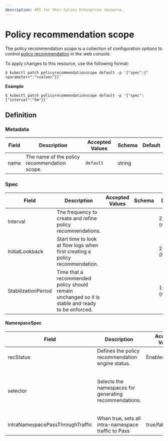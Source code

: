 ```yaml
---
description: API for this Calico Enterprise resource.
---
```


# Policy recommendation scope








The policy recommendation scope is a collection of configuration options to control [policy recommendation](../../network-policy/recommendations/policy-recommendations.mdx) in the web console.

To apply changes to this resource, use the following format:

```
$ kubectl patch policyrecommendationscope default -p '{"spec":{"<parameter>":"<value>"}}'
```
**Example**

`$ kubectl patch policyrecommendationscope default -p '{"spec":{"interval":"5m"}}'`

## Definition

### 

### Metadata

| Field            | Description                                                  | Accepted Values                                     | Schema | Default                                            |
| ---------------- | ------------------------------------------------------------ | --------------------------------------------------- | ------ | -------------------------------------------------- |
| name             | The name of the policy recommendation scope.                 | `default`                                           | string |                                                    |

### Spec

| Field                  | Description                                                  | Accepted Values | Schema | Default        |
| ---------------------- | ------------------------------------------------------------ | --------------- | ------ | -------------- |
| Interval               | The frequency to create and refine policy recommendations.   |                 |        | 2.5m (minutes) |
| InitialLookback        | Start time to look at flow logs when first creating a policy recommendation. |                 |        | 24h (hours)    |
| StabilizationPeriod    | Time that a recommended policy should remain unchanged so it is stable and ready to be enforced. |                 |        | 10m (minutes)  |

#### NamespaceSpec

| Field                  | Description                                                  | Accepted Values | Schema | Default        |
| ---------------------- | ------------------------------------------------------------ | --------------- | ------ | -------------- |
| recStatus              | Defines the policy recommendation engine status.             | Enabled/Disabled |        | Disabled       |
| selector               | Selects the namespaces for generating recommendations. |                 |        | `!(projectcalico.org/name starts with ''tigera-'') && !(projectcalico.org/name starts with ''calico-'') && !(projectcalico.org/name starts with ''kube-'')`    |
| intraNamespacePassThroughTraffic               | When true, sets all intra-namespace traffic to Pass | true/false |        | false |
